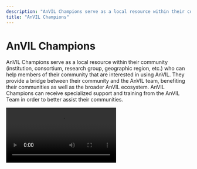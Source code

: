 ```yaml
---
description: "AnVIL Champions serve as a local resource within their community (institution, consortium, research group, geographic region, etc.) who can help members of their community that are interested in using AnVIL."
title: "AnVIL Champions"
---
```


# AnVIL Champions

AnVIL Champions serve as a local resource within their community (institution, consortium, research group, geographic region, etc.) who can help members of their community that are interested in using AnVIL. They provide a bridge between their community and the AnVIL team, benefiting their communities as well as the broader AnVIL ecosystem. AnVIL Champions can receive specialized support and training from the AnVIL Team in order to better assist their communities.

<Video src="https://www.youtube.com/embed/PptqHHXke54"/>

## AnVIL Champions support their communities by:

Helping community members understand the benefits of AnVIL and get started using the platform
Guiding community members towards resources for learning more and getting help
Communicating feedback from their community to the AnVIL team, so that AnVIL can better meet the needs of their community.

## To learn more about the AnVIL Champions initiative, see the [AnVIL Champions Guide](https://jhudatascience.org/AnVIL_Book_Champions).

## If you are interested in becoming an AnVIL Champion, please [fill out the form](https://jhudatascience.org/AnVIL_Book_Champions/become-champion.html) and we will get in touch with you.

## Current AnVIL Champions

<Champions/>
